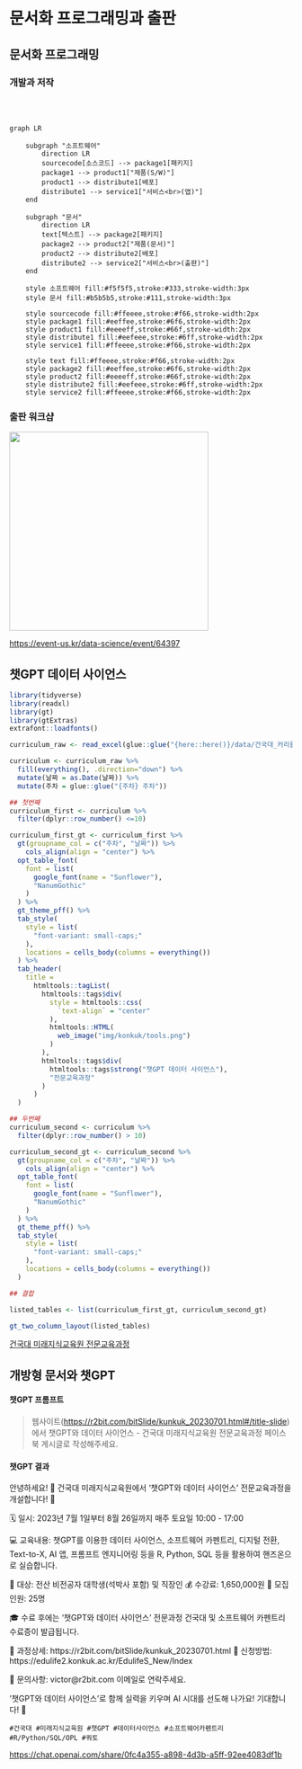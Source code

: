 # 문서화 프로그래밍과 출판

## 문서화 프로그래밍 {.smaller}

::: panel-tabset
### 개발과 저작

<br> <br>

```mermaid
graph LR

    subgraph "소프트웨어"
        direction LR
        sourcecode[소스코드] --> package1[패키지]
        package1 --> product1["제품(S/W)"]
        product1 --> distribute1[배포]
        distribute1 --> service1["서비스<br>(앱)"]
    end
    
    subgraph "문서"
        direction LR
        text[텍스트] --> package2[패키지]
        package2 --> product2["제품(문서)"]
        product2 --> distribute2[배포]
        distribute2 --> service2["서비스<br>(출판)"]
    end

    style 소프트웨어 fill:#f5f5f5,stroke:#333,stroke-width:3px
    style 문서 fill:#b5b5b5,stroke:#111,stroke-width:3px

    style sourcecode fill:#ffeeee,stroke:#f66,stroke-width:2px
    style package1 fill:#eeffee,stroke:#6f6,stroke-width:2px
    style product1 fill:#eeeeff,stroke:#66f,stroke-width:2px
    style distribute1 fill:#eefeee,stroke:#6ff,stroke-width:2px
    style service1 fill:#ffeeee,stroke:#f66,stroke-width:2px

    style text fill:#ffeeee,stroke:#f66,stroke-width:2px
    style package2 fill:#eeffee,stroke:#6f6,stroke-width:2px
    style product2 fill:#eeeeff,stroke:#66f,stroke-width:2px
    style distribute2 fill:#eefeee,stroke:#6ff,stroke-width:2px
    style service2 fill:#ffeeee,stroke:#f66,stroke-width:2px
```

### 출판 워크샵

![](img/chatGPT_workshop.png){fig-align="center" width="354"}
:::

::: aside
<https://event-us.kr/data-science/event/64397>
:::

## 챗GPT 데이터 사이언스 {.smaller}

```r
library(tidyverse)
library(readxl)
library(gt)
library(gtExtras)
extrafont::loadfonts()

curriculum_raw <- read_excel(glue::glue("{here::here()}/data/건국대_커리큘럼.xlsx"))

curriculum <- curriculum_raw %>% 
  fill(everything(), .direction="down") %>% 
  mutate(날짜 = as.Date(날짜)) %>% 
  mutate(주차 = glue::glue("{주차} 주차"))

## 첫번째
curriculum_first <- curriculum %>% 
  filter(dplyr::row_number() <=10)

curriculum_first_gt <- curriculum_first %>%   
  gt(groupname_col = c("주차", "날짜")) %>% 
    cols_align(align = "center") %>% 
  opt_table_font(
    font = list(
      google_font(name = "Sunflower"),
      "NanumGothic"
    )
  ) %>% 
  gt_theme_pff() %>% 
  tab_style(
    style = list(
      "font-variant: small-caps;"
    ),
    locations = cells_body(columns = everything())
  ) %>% 
  tab_header(
    title =
      htmltools::tagList(
        htmltools::tags$div(
          style = htmltools::css(
            `text-align` = "center"
          ),
          htmltools::HTML(
            web_image("img/konkuk/tools.png")
          )
        ),
        htmltools::tags$div(
          htmltools::tags$strong("챗GPT 데이터 사이언스"),
          "전문교육과정"
        )
      )
  )

## 두번째
curriculum_second <- curriculum %>% 
  filter(dplyr::row_number() > 10)

curriculum_second_gt <- curriculum_second %>%   
  gt(groupname_col = c("주차", "날짜")) %>% 
    cols_align(align = "center") %>% 
  opt_table_font(
    font = list(
      google_font(name = "Sunflower"),
      "NanumGothic"
    )
  ) %>% 
  gt_theme_pff() %>% 
  tab_style(
    style = list(
      "font-variant: small-caps;"
    ),
    locations = cells_body(columns = everything())
  ) 

## 결합

listed_tables <- list(curriculum_first_gt, curriculum_second_gt)

gt_two_column_layout(listed_tables)

```

::: aside
[건국대 미래지식교육원 전문교육과정](https://r2bit.com/bitSlide/kunkuk_20230701.html#/title-slide)
:::

## 개방형 문서와 챗GPT {.smaller}

#### 챗GPT 프롬프트

> 웹사이트(<https://r2bit.com/bitSlide/kunkuk_20230701.html#/title-slide>)에서 챗GPT와 데이터 사이언스 - 건국대 미래지식교육원 전문교육과정 페이스북 게시글로 작성해주세요.

#### 챗GPT 결과

안녕하세요! 👋 건국대 미래지식교육원에서 '챗GPT와 데이터 사이언스' 전문교육과정을 개설합니다! 🎉

🗓️ 일시: 2023년 7월 1일부터 8월 26일까지 매주 토요일 10:00 - 17:00

💻 교육내용: 챗GPT를 이용한 데이터 사이언스, 소프트웨어 카펜트리, 디지털 전환, Text-to-X, AI 앱, 프롬프트 엔지니어링 등을 R, Python, SQL 등을 활용하여 핸즈온으로 실습합니다.

🎯 대상: 전산 비전공자 대학생(석박사 포함) 및 직장인
💰 수강료: 1,650,000원
👥 모집인원: 25명

🎓 수료 후에는 '챗GPT와 데이터 사이언스' 전문과정 건국대 및 소프트웨어 카펜트리 수료증이 발급됩니다.

🎉 과정상세: https://r2bit.com/bitSlide/kunkuk_20230701.html
📝 신청방법: https://edulife2.konkuk.ac.kr/EdulifeS_New/Index

📧 문의사항: victor@r2bit.com 이메일로 연락주세요.

'챗GPT와 데이터 사이언스'로 함께 실력을 키우며 AI 시대를 선도해 나가요! 기대합니다! 🚀

`#건국대 #미래지식교육원 #챗GPT #데이터사이언스 #소프트웨어카펜트리 #R/Python/SQL/OPL #쿼토`


::: aside
<https://chat.openai.com/share/0fc4a355-a898-4d3b-a5ff-92ee4083df1b>
:::


